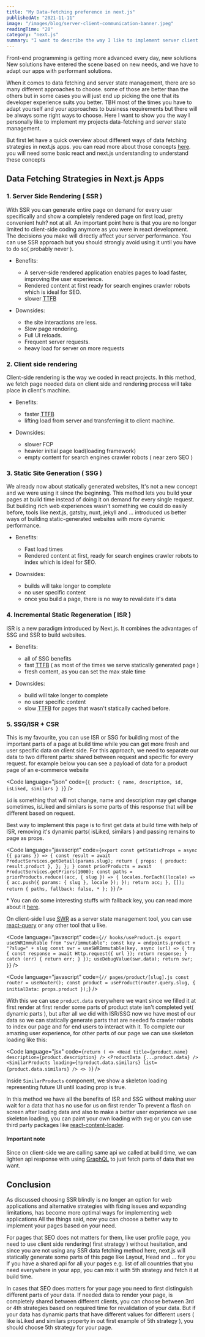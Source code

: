 ```yaml
---
title: "My Data-fetching preference in next.js"
publishedAt: "2021-11-11"
image: "/images/blog/server-client-communication-banner.jpeg"
readingTime: "20"
category: "next.js"
summary: "I want to describe the way I like to implement server client communication in my next.js apps."
---
```


Front-end programming is getting more advanced every day, new solutions New solutions have entered the scene based on new needs, and we have to adapt our apps with performant solutions.

When it comes to data fetching and server state management, there are so many different approaches to choose. some of those are better than the others but in some cases you will just end up picking the one that its developer experience suits you better. TBH most of the times you have to adapt yourself and your approaches to business requirements but there will be always some right ways to choose.
Here I want to show you the way I personally like to implement my projects data-fetching and server state management.

But first let have a quick overview about different ways of data fetching strategies in next.js apps. you can read more about those concepts [here](https://www.youtube.com/watch?v=eMwTEo6AjDc). you will need some basic react and next.js understanding to understand these concepts

## Data Fetching Strategies in Next.js Apps

### 1. Server Side Rendering ( SSR )

With SSR you can generate entire page on demand for every user specifically and show a completely rendered page on first load, pretty convenient huh? not at all.
An important point here is that you are no longer limited to client-side coding anymore as you were in react development. The decisions you make will directly affect your server performance.
You can use SSR approach but you should strongly avoid using it until you have to do so( probably never ).

- Benefits:
  - A server-side rendered application enables pages to load faster, improving the user experience.
  - Rendered content at first ready for search engines crawler robots which is ideal for SEO.
  - slower <abbr title="time to first byte">TTFB</abbr>

- Downsides:
  - the site interactions are less.
  - Slow page rendering.
  - Full UI reloads.
  - Frequent server requests.
  - heavy load for server on more requests

### 2. Client side rendering

Client-side rendering is the way we coded in react projects. In this method, we fetch page needed data on client side and rendering process will take place in client's machine.

- Benefits:
  - faster <abbr title="time to first byte">TTFB</abbr>
  - lifting load from server and transferring it to client machine.

- Downsides:
  - slower FCP
  - heavier initial page load(loading framework)
  - empty content for search engines crawler robots ( near zero SEO )

### 3. Static Site Generation ( SSG )

We already now about statically generated websites, It's not a new concept and we were using it since the beginning.
This method lets you build your pages at build time instead of doing it on demand for every single request. But building rich web experiences wasn't something we could do easily before, tools like next.js, gatsby, nuxt, jekyll and ... introduced us better ways of building static-generated websites with more dynamic performance.

- Benefits:
  - Fast load times
  - Rendered content at first, ready for search engines crawler robots to index which is ideal for SEO.

- Downsides:
  - builds will take longer to complete
  - no user specific content
  - once you build a page, there is no way to revalidate it's data

### 4. Incremental Static Regeneration ( ISR )

ISR is a new paradigm introduced by Next.js. It combines the advantages of SSG and SSR to build websites.

- Benefits:
  - all of SSG benefits
  - fast <abbr title="time to first byte">TTFB</abbr> ( as most of the times we serve statically generated page )
  - fresh content, as you can set the max stale time

- Downsides:
  - build will take longer to complete
  - no user specific content
  - slow <abbr title="time to first byte">TTFB</abbr> for pages that wasn't statically cached before.

### 5. SSG/ISR + CSR

This is my favourite, you can use ISR or SSG for building most of the important parts of a page at build time while you can get more fresh and user specific data on client side.
For this approach, we need to separate our data to two different parts: shared between request and specific for every request. for example below you can see a payload of data for a product page of an e-commerce website

<Code
  language="json"
  code={`{
  product: {
    name,
    description,
    id,
    isLiked,
    similars
  }
}`}
/>

`id` is something that will not change, name and description may get change sometimes, isLiked and similars is some parts of this response that will be different based on request.

Best way to implement this page is to first get data at build time with help of ISR, removing it's dynamic parts( isLiked, similars ) and passing remains to page as props.

<Code
  language="javascript"
  code={`export const getStaticProps = async ({ params }) => {
    const result = await ProductServices.getDetail(params.slug);
    return {
      props: { product: result.product },
    };
  };
}
  const priorProducts = await ProductServices.getPriors(1000);
  const paths = priorProducts.reduce((acc, { slug }) => {
    locales.forEach((locale) => {
      	acc.push({ params: { slug }, locale });
    });
    return acc;
  }, []);
  return {
    paths,
    fallback: false, *
  };
}`}
/>

\* You can do some interesting stuffs with fallback key, you can read more about it [here](https://nextjs.org/docs/api-reference/data-fetching/get-static-paths#fallback-false).

On client-side I use <abbr title="Stale While Revalidate">[SWR](https://swr.vercel.app)</abbr> as a server state management tool, you can use [react-query](https://react-query.tanstack.com/installation) or any other tool that u like.

<Code
  language="javascript"
  code={`// hooks/useProduct.js
export useSWRImmutable from "swr/immutable";
  const key = endpoints.product + "?slug=" + slug
  const swr = useSWRImmutable(key, async (url) => {
    try {
      const response = await Http.request({ url });
      return response;
    } catch (err) {
      return err;
    }
  });
  useDebugValue(swr.data);
  return swr;
}`}
/>

<Code
  language="javascript"
  code={`// pages/product/[slug].js
const router = useRouter();
const product = useProduct(router.query.slug, { initialData: props.product });`}
/>

With this we can use `product.data` everywhere we want since we filled it at first render
at first render some parts of product state isn't completed yet( dynamic parts ), but after all we did with ISR/SSG now we have most of our data so we can statically generate parts that are needed fo crawler robots to index our page and for end users to interact with it.
To complete our amazing user experience, for other parts of our page we can use skeleton loading like this:

<Code
  language="jsx"
  code={`return (
    <>
      <Head title={product.name} description={product.description} />
      <ProductData {...product.data} />
      <SimilarProducts loading={!product.data.similars} list={product.data.similars} />
    <>
  )`}
/>

Inside `SimilarProducts` component, we show a skeleton loading representing future UI until loading prop is true.

In this method we have all the benefits of ISR and SSG without making user wait for a data that has no use for us on first render
To prevent a flash on screen after loading data and also to make a better user experience we use skeleton loading, you can paint your own loading with svg or you can use third party packages like [react-content-loader](https://skeletonreact.com/).

#### Important note

Since on client-side we are calling same api we called at build time, we can lighten api response with using [GraphQL](https://graphql.org/) to just fetch parts of data that we want.

## Conclusion

As discussed choosing SSR blindly is no longer an option for web applications and alternative strategies with fixing issues and expanding limitations, has become more optimal ways for implementing web applications
All the things said, now you can choose a better way to implement your pages based on your need.

For pages that SEO does not matters for them, like user profile page, you need to use client side rendering( first strategy ) without hesitation, and since you are not using any SSR data fetching method here, next.js will statically generate some parts of this page like Layout, Head and ... for you
If you have a shared api for all your pages e.g. list of all countries that you need everywhere in your app, you can mix it with 5th strategy and fetch it at build time.

In cases that SEO does matters for your page you need to first distinguish different parts of your data.
If needed data to render your page, is completely shared between different clients, you can choose between 3rd or 4th strategies based on required time for revalidation of your data.
But if your data has dynamic parts that have different values for different users ( like isLiked and similars property in out first example of 5th strategy ), you should choose 5th strategy for your page.
